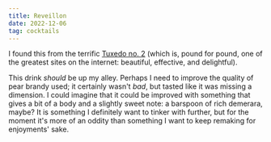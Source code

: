 ```yaml
---
title: Reveillon
date: 2022-12-06
tag: cocktails
---
```


I found this from the terrific [Tuxedo no. 2](https://tuxedono2.com/reveillon-cocktail-recipe)
(which is, pound for pound, one of the greatest sites on the internet: beautiful, effective, and delightful).

This drink _should_ be up my alley. Perhaps I need to improve the quality of pear brandy used; it certainly wasn't _bad_,
but tasted like it was missing a dimension. I could imagine that it could be improved with something that gives a bit of a body
and a slightly sweet note: a barspoon of rich demerara, maybe? It is something I definitely want to tinker with further,
but for the moment it's more of an oddity than something I want to keep remaking for enjoyments' sake.
